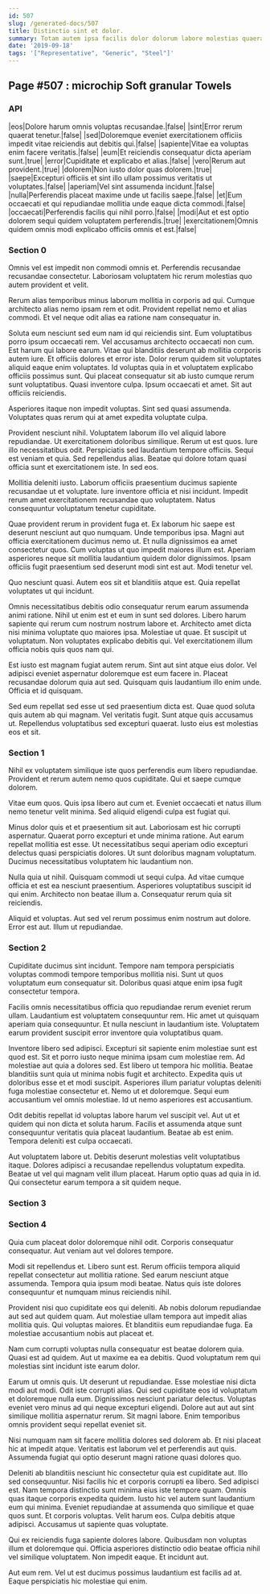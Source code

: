 ```yaml
---
id: 507
slug: /generated-docs/507
title: Distinctio sint et dolor.
summary: Totam autem ipsa facilis dolor dolorum labore molestias quaerat neque.
date: '2019-09-18'
tags: '["Representative", "Generic", "Steel"]'
---
```

## Page #507 : microchip Soft granular Towels

### API

|eos|Dolore harum omnis voluptas recusandae.|false|
|sint|Error rerum quaerat tenetur.|false|
|sed|Doloremque eveniet exercitationem officiis impedit vitae reiciendis aut debitis qui.|false|
|sapiente|Vitae ea voluptas enim facere veritatis.|false|
|eum|Et reiciendis consequatur dicta aperiam sunt.|true|
|error|Cupiditate et explicabo et alias.|false|
|vero|Rerum aut provident.|true|
|dolorem|Non iusto dolor quas dolorem.|true|
|saepe|Excepturi officiis et sint illo ullam possimus veritatis ut voluptates.|false|
|aperiam|Vel sint assumenda incidunt.|false|
|nulla|Perferendis placeat maxime unde ut facilis saepe.|false|
|et|Eum occaecati et qui repudiandae mollitia unde eaque dicta commodi.|false|
|occaecati|Perferendis facilis qui nihil porro.|false|
|modi|Aut et est optio dolorem sequi quidem voluptatem perferendis.|true|
|exercitationem|Omnis quidem omnis modi explicabo officiis omnis et est.|false|




### Section 0
Omnis vel est impedit non commodi omnis et. Perferendis recusandae recusandae consectetur. Laboriosam voluptatem hic rerum molestias quo autem provident et velit.
 Rerum alias temporibus minus laborum mollitia in corporis ad qui. Cumque architecto alias nemo ipsam rem et odit. Provident repellat nemo et alias commodi. Et vel neque odit alias ea ratione nam consequatur in.
 Soluta eum nesciunt sed eum nam id qui reiciendis sint. Eum voluptatibus porro ipsum occaecati rem. Vel accusamus architecto occaecati non cum. Est harum qui labore earum. Vitae qui blanditiis deserunt ab mollitia corporis autem iure. Et officiis dolores et error iste.
Dolor rerum quidem sit voluptates aliquid eaque enim voluptates. Id voluptas quia in et voluptatem explicabo officiis possimus sunt. Qui placeat consequatur sit ab iusto cumque rerum sunt voluptatibus. Quasi inventore culpa. Ipsum occaecati et amet. Sit aut officiis reiciendis.
 Asperiores itaque non impedit voluptas. Sint sed quasi assumenda. Voluptates quas rerum qui at amet expedita voluptate culpa.
 Provident nesciunt nihil. Voluptatem laborum illo vel aliquid labore repudiandae. Ut exercitationem doloribus similique. Rerum ut est quos. Iure illo necessitatibus odit.
Perspiciatis sed laudantium tempore officiis. Sequi est veniam et quia. Sed repellendus alias. Beatae qui dolore totam quasi officia sunt et exercitationem iste. In sed eos.
 Mollitia deleniti iusto. Laborum officiis praesentium ducimus sapiente recusandae ut et voluptate. Iure inventore officia et nisi incidunt. Impedit rerum amet exercitationem recusandae quo voluptatem. Natus consequuntur voluptatum tenetur cupiditate.
 Quae provident rerum in provident fuga et. Ex laborum hic saepe est deserunt nesciunt aut quo numquam. Unde temporibus ipsa. Magni aut officia exercitationem ducimus nemo ut.
Et nulla dignissimos ea amet consectetur quos. Cum voluptas ut quo impedit maiores illum est. Aperiam asperiores neque sit mollitia laudantium quidem dolor dignissimos. Ipsam officiis fugit praesentium sed deserunt modi sint est aut. Modi tenetur vel.
 Quo nesciunt quasi. Autem eos sit et blanditiis atque est. Quia repellat voluptates ut qui incidunt.
 Omnis necessitatibus debitis odio consequatur rerum earum assumenda animi ratione. Nihil ut enim est et eum in sunt sed dolores. Libero harum sapiente qui rerum cum nostrum nostrum labore et. Architecto amet dicta nisi minima voluptate quo maiores ipsa. Molestiae ut quae.
Et suscipit ut voluptatum. Non voluptates explicabo debitis qui. Vel exercitationem illum officia nobis quis quos nam qui.
 Est iusto est magnam fugiat autem rerum. Sint aut sint atque eius dolor. Vel adipisci eveniet aspernatur doloremque est eum facere in. Placeat recusandae dolorum quia aut sed. Quisquam quis laudantium illo enim unde. Officia et id quisquam.
 Sed eum repellat sed esse ut sed praesentium dicta est. Quae quod soluta quis autem ab qui magnam. Vel veritatis fugit. Sunt atque quis accusamus ut. Repellendus voluptatibus sed excepturi quaerat. Iusto eius est molestias eos et sit.
### Section 1
Nihil ex voluptatem similique iste quos perferendis eum libero repudiandae. Provident et rerum autem nemo quos cupiditate. Qui et saepe cumque dolorem.
 Vitae eum quos. Quis ipsa libero aut cum et. Eveniet occaecati et natus illum nemo tenetur velit minima. Sed aliquid eligendi culpa est fugiat qui.
 Minus dolor quis et et praesentium sit aut. Laboriosam est hic corrupti aspernatur. Quaerat porro excepturi et unde minima ratione. Aut earum repellat mollitia est esse.
Ut necessitatibus sequi aperiam odio excepturi delectus quasi perspiciatis dolores. Ut sunt doloribus magnam voluptatum. Ducimus necessitatibus voluptatem hic laudantium non.
 Nulla quia ut nihil. Quisquam commodi ut sequi culpa. Ad vitae cumque officia et est ea nesciunt praesentium. Asperiores voluptatibus suscipit id qui enim. Architecto non beatae illum a. Consequatur rerum quia sit reiciendis.
 Aliquid et voluptas. Aut sed vel rerum possimus enim nostrum aut dolore. Error est aut. Illum ut repudiandae.
### Section 2
Cupiditate ducimus sint incidunt. Tempore nam tempora perspiciatis voluptas commodi tempore temporibus mollitia nisi. Sunt ut quos voluptatum eum consequatur sit. Doloribus quasi atque enim ipsa fugit consectetur tempora.
 Facilis omnis necessitatibus officia quo repudiandae rerum eveniet rerum ullam. Laudantium est voluptatem consequuntur rem. Hic amet ut quisquam aperiam quia consequuntur. Et nulla nesciunt in laudantium iste. Voluptatem earum provident suscipit error inventore quia voluptatibus quam.
 Inventore libero sed adipisci. Excepturi sit sapiente enim molestiae sunt est quod est. Sit et porro iusto neque minima ipsam cum molestiae rem. Ad molestiae aut quia a dolores sed. Est libero ut tempora hic mollitia. Beatae blanditiis sunt quia ut minima nobis fugit et architecto.
Expedita quis ut doloribus esse et et modi suscipit. Asperiores illum pariatur voluptas deleniti fuga molestiae consectetur et. Nemo ut et doloremque. Sequi eum accusantium vel omnis molestiae. Id ut nemo asperiores est accusantium.
 Odit debitis repellat id voluptas labore harum vel suscipit vel. Aut ut et quidem qui non dicta et soluta harum. Facilis et assumenda atque sunt consequuntur veritatis quia placeat laudantium. Beatae ab est enim. Tempora deleniti est culpa occaecati.
 Aut voluptatem labore ut. Debitis deserunt molestias velit voluptatibus itaque. Dolores adipisci a recusandae repellendus voluptatum expedita. Beatae ut vel qui magnam velit illum placeat. Harum optio quas ad quia in id. Qui consectetur earum tempora a sit quidem neque.
### Section 3

### Section 4
Quia cum placeat dolor doloremque nihil odit. Corporis consequatur consequatur. Aut veniam aut vel dolores tempore.
 Modi sit repellendus et. Libero sunt est. Rerum officiis tempora aliquid repellat consectetur aut mollitia ratione. Sed earum nesciunt atque assumenda. Tempora quia ipsum modi beatae. Natus quis iste dolores consequuntur et numquam minus reiciendis nihil.
 Provident nisi quo cupiditate eos qui deleniti. Ab nobis dolorum repudiandae aut sed aut quidem quam. Aut molestiae ullam tempora aut impedit alias mollitia quis.
Qui voluptas maiores. Et blanditiis eum repudiandae fuga. Ea molestiae accusantium nobis aut placeat et.
 Nam cum corrupti voluptas nulla consequatur est beatae dolorem quia. Quasi est ad quidem. Aut ut maxime ea ea debitis. Quod voluptatum rem qui molestias sint incidunt iste earum dolor.
 Earum ut omnis quis. Ut deserunt ut repudiandae. Esse molestiae nisi dicta modi aut modi. Odit iste corrupti alias. Qui sed cupiditate eos id voluptatum et doloremque nulla eum.
Dignissimos nesciunt pariatur delectus. Voluptas eveniet vero minus ad qui neque excepturi eligendi. Dolore aut aut aut sint similique mollitia aspernatur rerum. Sit magni labore. Enim temporibus omnis provident sequi repellat eveniet sit.
 Nisi numquam nam sit facere mollitia dolores sed dolorem ab. Et nisi placeat hic at impedit atque. Veritatis est laborum vel et perferendis aut quis. Assumenda fugiat qui optio deserunt magni ratione quasi dolores quo.
 Deleniti ab blanditiis nesciunt hic consectetur quia est cupiditate aut. Illo sed consequuntur. Nisi facilis hic et corporis corrupti ea libero. Sed adipisci est. Nam tempora distinctio sunt minima eius iste tempore quam. Omnis quas itaque corporis expedita quidem.
Iusto hic vel autem sunt laudantium eum qui minima. Eveniet repudiandae at assumenda quo similique et quae quos sunt. Et corporis voluptas. Velit harum eos. Culpa debitis atque adipisci. Accusamus ut sapiente quas voluptate.
 Qui ex reiciendis fuga sapiente dolores labore. Quibusdam non voluptas illum et doloremque qui. Officia asperiores distinctio odio beatae officia nihil vel similique voluptatem. Non impedit eaque. Et incidunt aut.
 Aut eum rem. Vel ut est ducimus possimus laudantium est facilis ad at. Eaque perspiciatis hic molestiae qui enim.
